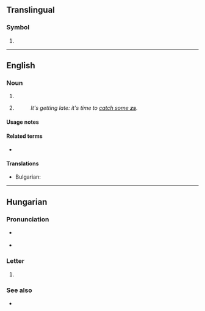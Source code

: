 {{also|Zs|ZS|zS|z's|Z's}}
==Translingual==

===Symbol===
{{mul-symbol}}

# {{SI-unit-abb|zepto|second|[[time]]}}

----

==English==

===Noun===
{{en-plural noun}}

# {{plural of|en|z}}
# {{alternative form of|en|z's|nodot=1}} {{gloss|sleep}}
#: ''It's getting late: it's time to [[catch some zs|catch some '''zs''']].''

====Usage notes====
{{U:en:plurals of letters}}

====Related terms====
* {{l|en|zzzs}}

====Translations====
{{trans-top|slang: sleep}}
* Bulgarian: {{t+|bg|сън|m}}
{{trans-mid}}
{{trans-bottom}}

----

==Hungarian==

===Pronunciation===
* {{sense|phoneme}} {{hu-IPA}}
* {{sense|letter name}} {{hu-IPA|zsé}}

===Letter===
{{hu-letter|upper=Zs|lower=zs}}

# {{Latn-def|hu|letter|44|zsé}}

===See also===
* {{list:Latin script letters/hu}}
